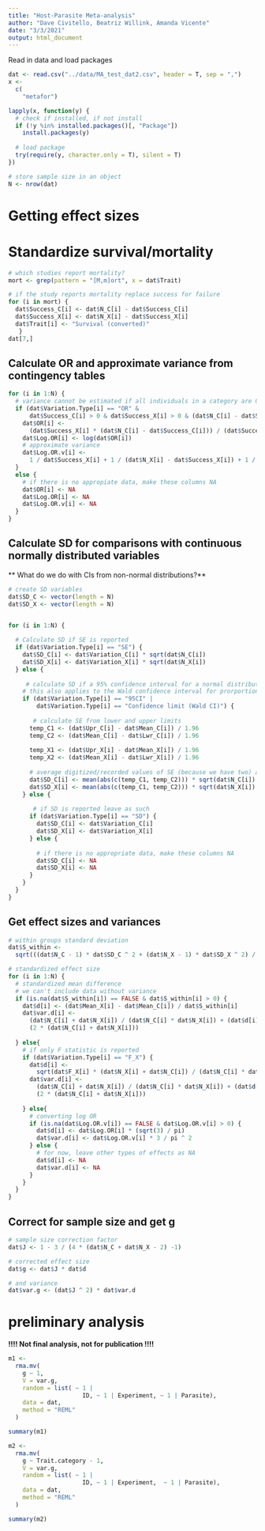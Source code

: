 ```yaml
---
title: "Host-Parasite Meta-analysis"
author: "Dave Civitello, Beatriz Willink, Amanda Vicente"
date: "3/3/2021"
output: html_document
---
```


Read in data and load packages
```r
dat <- read.csv("../data/MA_test_dat2.csv", header = T, sep = ",")
x <-
  c(
    "metafor")

lapply(x, function(y) {
  # check if installed, if not install
  if (!y %in% installed.packages()[, "Package"])
    install.packages(y)
  
  # load package
  try(require(y, character.only = T), silent = T)
})

# store sample size in an object
N <- nrow(dat)
```

# Getting effect sizes

# Standardize survival/mortality

```r
# which studies report mortality? 
mort <- grep(pattern = "[M,m]ort", x = dat$Trait)

# if the study reports mortality replace success for failure
for (i in mort) {
  dat$Success_C[i] <- dat$N_C[i] - dat$Success_C[i]
  dat$Success_X[i] <- dat$N_X[i] - dat$Success_X[i]
  dat$Trait[i] <- "Survival (converted)"
   }
dat[7,]
```


## Calculate OR and approximate variance from contingency tables
```r
for (i in 1:N) {
  # variance cannot be estimated if all individuals in a category are 0
  if (dat$Variation.Type[i] == "OR" &
      dat$Success_C[i] > 0 & dat$Success_X[i] > 0 & (dat$N_C[i] - dat$Success_C[i]) > 0 & (dat$N_X[i] - dat$Success_X[i]) > 0) {
    dat$OR[i] <-
      (dat$Success_X[i] * (dat$N_C[i] - dat$Success_C[i])) / (dat$Success_C[i] * (dat$N_X[i] - dat$Success_X[i]))
    dat$Log.OR[i] <- log(dat$OR[i])
    # approximate variance
    dat$Log.OR.v[i] <-
      1 / dat$Success_X[i] + 1 / (dat$N_X[i] - dat$Success_X[i]) + 1 / dat$Success_C[i] + 1 / (dat$N_C[i] - dat$Success_C[i])
  }
  else {
    # if there is no appropiate data, make these columns NA
    dat$OR[i] <- NA
    dat$Log.OR[i] <- NA
    dat$Log.OR.v[i] <- NA
  }
}

```


## Calculate SD for comparisons with continuous normally distributed variables
** What do we do with CIs from non-normal distributions?**
```r
# create SD variables
dat$SD_C <- vector(length = N)
dat$SD_X <- vector(length = N)


for (i in 1:N) {
  
  # Calculate SD if SE is reported
  if (dat$Variation.Type[i] == "SE") {
    dat$SD_C[i] <- dat$Variation_C[i] * sqrt(dat$N_C[i])
    dat$SD_X[i] <- dat$Variation_X[i] * sqrt(dat$N_X[i])
  } else {
   
     # calculate SD if a 95% confidence interval for a normal distribution is reported
    # this also applies to the Wald confidence interval for prorportions, as it is a normal approximation to the binomial
    if (dat$Variation.Type[i] == "95CI" |
        dat$Variation.Type[i] == "Confidence limit (Wald CI)") {
     
       # calculate SE from lower and upper limits
      temp_C1 <- (dat$Upr_C[i] - dat$Mean_C[i]) / 1.96
      temp_C2 <- (dat$Mean_C[i] - dat$Lwr_C[i]) / 1.96
      
      temp_X1 <- (dat$Upr_X[i] - dat$Mean_X[i]) / 1.96
      temp_X2 <- (dat$Mean_X[i] - dat$Lwr_X[i]) / 1.96
      
      # average digitized/recorded values of SE (because we have two) and transform to SD
      dat$SD_C[i] <- mean(abs(c(temp_C1, temp_C2))) * sqrt(dat$N_C[i])
      dat$SD_X[i] <- mean(abs(c(temp_C1, temp_C2))) * sqrt(dat$N_X[i])
    } else {
     
       # if SD is reported leave as such
      if (dat$Variation.Type[i] == "SD") {
        dat$SD_C[i] <- dat$Variation_C[i]
        dat$SD_X[i] <- dat$Variation_X[i]
      } else {
        
        # if there is no appropriate data, make these columns NA
        dat$SD_C[i] <- NA
        dat$SD_X[i] <- NA
      }
    }
  }
}
```


## Get effect sizes and variances
```r
# within groups standard deviation
dat$S_within <-
  sqrt(((dat$N_C - 1) * dat$SD_C ^ 2 + (dat$N_X - 1) * dat$SD_X ^ 2) / (dat$N_C + dat$N_X - 2))

# standardized effect size
for (i in 1:N) {
  # standardized mean difference
  # we can't include data without variance
  if (is.na(dat$S_within[i]) == FALSE & dat$S_within[i] > 0) {
    dat$d[i] <- (dat$Mean_X[i] - dat$Mean_C[i]) / dat$S_within[i]
    dat$var.d[i] <-
      (dat$N_C[i] + dat$N_X[i]) / (dat$N_C[i] * dat$N_X[i]) + (dat$d[i] ^ 2) /
      (2 * (dat$N_C[i] + dat$N_X[i]))
    
  } else{
    # if only F statistic is reported
    if (dat$Variation.Type[i] == "F_X") {
      dat$d[i] <-
        sqrt(dat$F_X[i] * (dat$N_X[i] + dat$N_C[i]) / (dat$N_C[i] * dat$N_X[i]))
      dat$var.d[i] <-
        (dat$N_C[i] + dat$N_X[i]) / (dat$N_C[i] * dat$N_X[i]) + (dat$d[i] ^ 2) /
        (2 * (dat$N_C[i] + dat$N_X[i]))
      
    } else{
      # converting log OR
      if (is.na(dat$Log.OR.v[i]) == FALSE & dat$Log.OR.v[i] > 0) {
        dat$d[i] <- dat$Log.OR[i] * (sqrt(3) / pi)
        dat$var.d[i] <- dat$Log.OR.v[i] * 3 / pi ^ 2
      } else {
        # for now, leave other types of effects as NA
        dat$d[i] <- NA
        dat$var.d[i] <- NA
      }
    }
  }
}
```

## Correct for sample size and get g
```r
# sample size correction factor
dat$J <- 1 - 3 / (4 * (dat$N_C + dat$N_X - 2) -1)

# corrected effect size
dat$g <- dat$J * dat$d

# and variance
dat$var.g <- (dat$J ^ 2) * dat$var.d
```

# preliminary analysis
**!!!! Not final analysis, not for publication !!!!**
```r
m1 <-
  rma.mv(
    g ~ 1,
    V = var.g,
    random = list( ~ 1 |
                     ID, ~ 1 | Experiment, ~ 1 | Parasite),
    data = dat,
    method = "REML"
  )

summary(m1)

m2 <-
  rma.mv(
    g ~ Trait.category - 1,
    V = var.g,
    random = list( ~ 1 |
                     ID, ~ 1 | Experiment,  ~ 1 | Parasite),
    data = dat,
    method = "REML"
  )

summary(m2)
```

